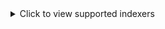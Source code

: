 <details>
  <summary>Click to view supported indexers</summary>

- AcidLounge
- AlphaRatio
- AnimeBytes
- BeyondHD
- Bit-HDTV
- BroadcasTheNet
- DanishBytes
- DigitalCore
- Empornium
- FileList
- GazelleGames
- HDBits
- HD-Torrents
- IPTorrents
- Milkie
- MoreThanTV
- MyAnonamouse
- Nebulance
- Norbits
- Orpheus
- PreToMe
- PassThePopcorn
- PussyTorrents
- Redacted
- RevolutionTT
- SuperBits
- TorrentBytes
- TorrentDay
- TorrentDB
- TorrentLeech
- TorrentNetwork
- TorrentSeeds
- TorrentSyndikat
- TranceTraffic
- UHDBits

along with the generic Torznab RSS integration.

</details>
